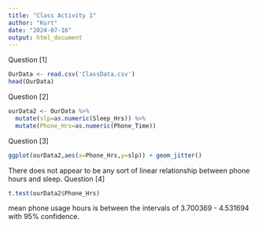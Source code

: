 ```yaml
---
title: "Class Activity 1"
author: "Kurt"
date: "2024-07-16"
output: html_document
---
```

Question [1]
```r
OurData <- read.csv('ClassData.csv')
head(OurData)
```
Question [2]
```r
ourData2 <- OurData %>%
  mutate(slp=as.numeric(Sleep_Hrs)) %>%
  mutate(Phone_Hrs=as.numeric(Phone_Time))
```
Question [3]
```r
ggplot(ourData2,aes(x=Phone_Hrs,y=slp)) + geom_jitter()
```
There does not appear to be any sort of linear relationship between phone hours and sleep.
Question [4]

```r
t.test(ourData2$Phone_Hrs)
```
mean phone usage hours is between the intervals of 3.700369 - 4.531694 with 95%
confidence.
